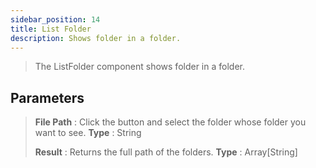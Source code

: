 ---
sidebar_position: 14
title: List Folder
description: Shows folder in a folder.
---
> The ListFolder component shows folder in a folder.

## Parameters

> **File Path** : Click the button and select the folder whose folder you want to see. **Type** : String
>
> **Result** : Returns the full path of the folders. **Type** : Array[String]
